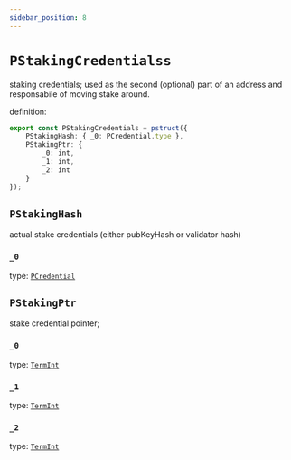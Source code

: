 ```yaml
---
sidebar_position: 8
---
```


# `PStakingCredentialss`

staking credentials; used as the second (optional) part of an address and responsabile of moving stake around.

definition:

```ts
export const PStakingCredentials = pstruct({
    PStakingHash: { _0: PCredential.type },
    PStakingPtr: {
        _0: int,
        _1: int,
        _2: int
    }
});
```

## `PStakingHash`

actual stake credentials (either pubKeyHash or validator hash)

### `_0`

type: [`PCredential`](./PCredential)

## `PStakingPtr`

stake credential pointer;

### `_0`

type: [`TermInt`](../../stdlib/TermInt)

### `_1`

type: [`TermInt`](../../stdlib/TermInt)

### `_2`

type: [`TermInt`](../../stdlib/TermInt)

